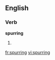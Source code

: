 ==English==

===Verb===
'''spurring'''

# {{present participle of|spur}}

[[fr:spurring]]
[[vi:spurring]]